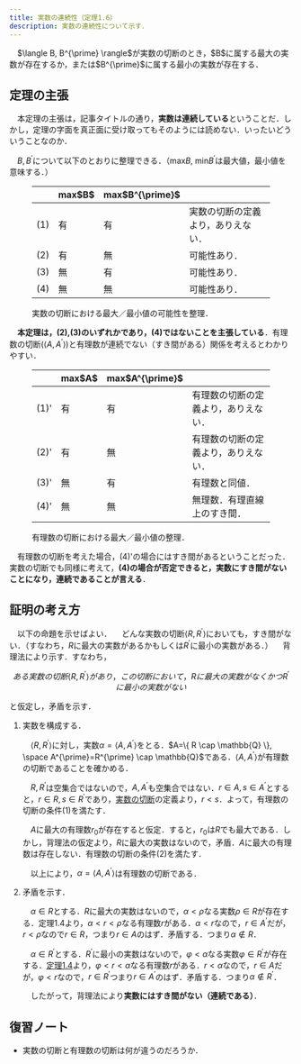```yaml
---
title: 実数の連続性（定理1.6）
description: 実数の連続性について示す．
---
```


<Card title="定理1.6（実数の連続性）">
　$\langle B, B^{\prime} \rangle$が実数の切断のとき，$B$に属する最大の実数が存在するか，または$B^{\prime}$に属する最小の実数が存在する．
</Card>

## 定理の主張
　本定理の主張は，記事タイトルの通り，**実数は連続している**ということだ．しかし，定理の字面を真正面に受け取ってもそのようには読めない．いったいどういうことなのか．

　$B, B^{\prime}$について以下のとおりに整理できる．（max$B$, min$B^{\prime}$は最大値，最小値を意味する．）

<figure>
    <table>
        <thead>
            <tr>
                <th></th> <th>max$B$</th> <th>max$B^{\prime}$</th> <th></th>
            </tr>
        </thead>
        <tr>
            <td>(1)</td> <td>有</td> <td>有</td> <td>実数の切断の定義より，ありえない．</td>
        </tr>
        <tr>
            <td>(2)</td> <td>有</td> <td>無</td> <td>可能性あり．</td>
        </tr>
        <tr>
            <td>(3)</td> <td>無</td> <td>有</td> <td>可能性あり．</td>
        </tr>
        <tr>
            <td>(4)</td> <td>無</td> <td>無</td> <td>可能性あり．</td>
        </tr>
    </table>
    <figcaption>実数の切断における最大／最小値の可能性を整理．</figcaption> 
</figure>

　**本定理は，(2),(3)のいずれかであり，(4)ではないことを主張している**．有理数の切断($\langle A, A^{\prime} \rangle$)と有理数が連続でない（すき間がある）関係を考えるとわかりやすい．

<figure>
    <table>
        <thead>
            <tr>
                <th></th> <th>max$A$</th> <th>max$A^{\prime}$</th> <th></th>
            </tr>
        </thead>
        <tr>
            <td>(1)'</td> <td>有</td> <td>有</td> <td>有理数の切断の定義より，ありえない．</td>
        </tr>
        <tr>
            <td>(2)'</td> <td>有</td> <td>無</td> <td>有理数の切断の定義より，ありえない．</td>
        </tr>
        <tr>
            <td>(3)'</td> <td>無</td> <td>有</td> <td>有理数と同値．</td>
        </tr>
        <tr>
            <td>(4)'</td> <td>無</td> <td>無</td> <td>無理数．有理直線上のすき間．</td>
        </tr>
    </table> 
    <figcaption>有理数の切断における最大／最小値の整理．</figcaption> 
</figure>

　有理数の切断を考えた場合，(4)'の場合にはすき間があるということだった．実数の切断でも同様に考えて，**(4)の場合が否定できると，実数にすき間がないことになり，連続であることが言える**．

## 証明の考え方
　以下の命題を示せばよい．
<Card title="実数の連続性">
　どんな実数の切断$\langle R, R^{\prime}\rangle$においても，すき間がない．（すなわち，$R$に最大の実数があるかもしくは$R^{\prime}$に最小の実数がある．）
</Card>
　背理法により示す．すなわち，

$$
ある実数の切断\langle R, R^{\prime} \rangle があり，この切断において，Rに最大の実数がなく かつ R^{\prime}に最小の実数がない
$$

と仮定し，矛盾を示す．

<Steps>

1. 実数を構成する．

    　$\langle R, R^{\prime} \rangle$に対し，実数$\alpha = \langle A, A^{\prime} \rangle$をとる．$A=\{ R \cap \mathbb{Q} \}, \space A^{\prime}=R^{\prime} \cap \mathbb{Q}$である．$\langle A, A^{\prime} \rangle$が有理数の切断であることを確かめる．

    　$R, R^{\prime}$は空集合ではないので，$A, A^{\prime}$も空集合ではない．$r \in A, s \in A^{\prime}$とすると，$r \in R, s \in R^{\prime}$であり，[実数の切断](/real_number/015_cut/)の定義より，$r < s$．よって，有理数の切断の条件$(1)$を満たす．

    　$A$に最大の有理数$r_0$が存在すると仮定．すると，$r_0$は$R$でも最大である．しかし，背理法の仮定より，$R$に最大の実数はないので，矛盾．$A$に最大の有理数は存在しない．有理数の切断の条件$(2)$を満たす．

    　以上により，$\alpha = \langle A, A^{\prime} \rangle$は有理数の切断である．

2. 矛盾を示す．

    　$\alpha \in R$とする．$R$に最大の実数はないので，$\alpha < \rho$なる実数$\rho \in R$が存在する．定理1.4より，$\alpha < r < \rho$なる有理数$r$がある．$\alpha < r$なので，$r \in A^{\prime}$だが，$r < \rho$なので$r \in R$，つまり$r \in A$のはず．矛盾する．つまり$\alpha \notin R$．

    　$\alpha \in R^{\prime}$とする．$R^{\prime}$に最小の実数はないので，$\varphi < \alpha$なる実数$\varphi \in R^{\prime}$が存在する．[定理1.4](/real_number/012_consistency/)より，$\varphi < r < \alpha$なる有理数$r$がある．$r < \alpha$なので，$r \in A$だが，$\varphi < r$なので，$r \in R^{\prime}$つまり$r \in A^{\prime}$のはず．矛盾する．つまり$\alpha \notin R^{\prime}$．

    　したがって，背理法により**実数にはすき間がない（連続である）**．

</Steps>

## 復習ノート
- 実数の切断と有理数の切断は何が違うのだろうか．
